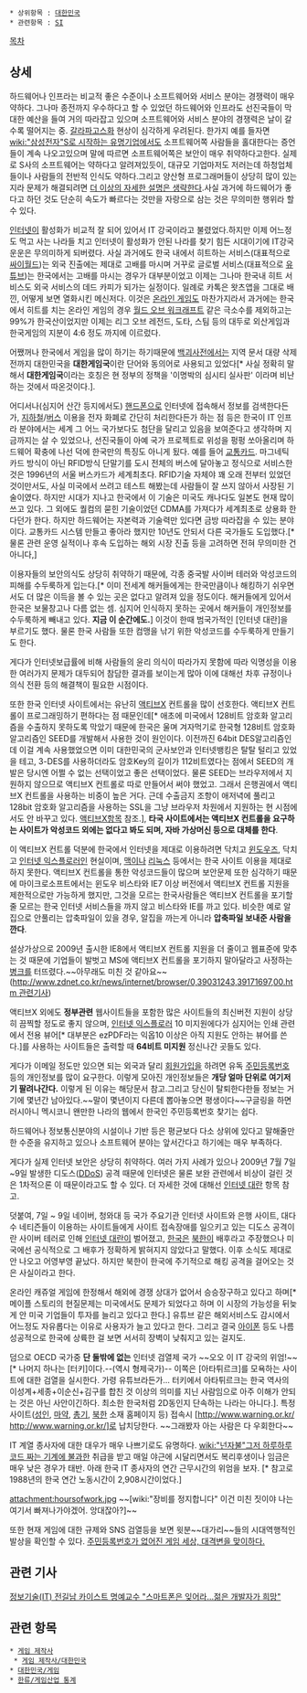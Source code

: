  * 상위항목 : [[대한민국]]
 * 관련항목 : [[SI]]
[[목차]]

== 상세 ==
하드웨어나 인프라는 비교적 좋은 수준이나 소프트웨어와 서비스 분야는 경쟁력이 매우 약하다. 그나마 종전까지 우수하다고 할 수 있었던 하드웨어와 인프라도 선진국들이 막대한 예산을 들여 거의 따라잡고 있으며 소프트웨어와 서비스 분야의 경쟁력은 날이 갈수록 떨어지는 중. [[갈라파고스화]] 현상이 심각하게 우려된다. 한가지 예를 들자면 [[wiki:"삼성전자"S로 시작하는 유명기업]]에서도 소프트웨어쪽 사람들을 홀대한다는 증언들이 계속 나오고있으며 말에 따르면 소프트웨어쪽은 보안이 매우 취약하다고한다. 실제로 S사의 소프트웨어는 약하다고 알려져있듯이, 대규모 기업마저도 저러는데 하청업체들이나 사람들의 전반적 인식도 약하다.그리고 양산형 프로그래머들이 상당히 많이 있는지라 문제가 해결되려면 [[더 이상의 자세한 설명은 생략한다]].사실 과거에 하드웨어가 좋다고 하던 것도 단순히 속도가 빠르다는 것만을 자랑으로 삼는 것은 무의미한 행위라 할 수 있다. 

[[인터넷]]이 활성화가 비교적 잘 되어 있어서 IT 강국이라고 불렸었다.하지만 이제 어느정도 먹고 사는 나라들 치고 인터넷이 활성화가 안된 나라를 찾기 힘든 시대이기에 IT강국 운운은 무의미하게 되버렸다. 사실 과거에도 한국 내에서 히트하는 서비스(대표적으로 [[싸이월드]])는 외국 진출에는 제대로 고배를 마시며 거꾸로 글로벌 서비스(대표적으로 [[유튜브]])는 한국에서는 고배를 마시는 경우가 대부분이었고 이제는 그나마 한국내 히트 서비스도 외국 서비스의 데드 카피가 되가는 실정이다. 일례로 카톡은 왓츠앱을 그대로 배낀, 어떻게 보면 열화시킨 메신저다. 이것은 [[온라인 게임]]도 마찬가지라서 과거에는 한국에서 히트를 치는 온라인 게임의 경우 [[월드 오브 워크래프트]] 같은 극소수를 제외하고는 99%가 한국산이었지만 이제는 리그 오브 레전드, 도타, 스팀 등의 대두로 외산게임과 한국게임의 지분이 4:6 정도 까지에 이르렀다. 

어쨌꺼나 한국에서 게임을 많이 하기는 하기때문에 [[백괴사전]]에서는 지역 문서 대량 삭제 전까지 대한민국을 '''대한게임국'''이란 단어와 동의어로 사용되고 있었다[* 사실 정확히 말해서 '''대한게임국'''이라는 호칭은 현 정부의 정책을 '이명박의 심시티 실사판' 이라며 비난하는 것에서 따온것이다.].

어디서나(심지어 산간 등지에서도) [[핸드폰]]으로 인터넷에 접속해서 정보를 검색한다든가, [[지하철]]/[[버스]] 이용을 전자 화폐로 간단히 처리한다든가 하는 점 등은 한국이 IT 인프라 분야에서는 세계 그 어느 국가보다도 첨단을 달리고 있음을 보여준다고 생각하며 지금까지는 살 수 있었으나, 선진국들이 아예 국가 프로젝트로 위성을 펑펑 쏘아올리며 하드웨어 확충에 나선 덕에 한국만의 특징도 아니게 됬다. 예를 들어 [[교통카드]]. 마그네틱 카드 방식이 아닌 RFID방식 단말기를 도시 전체의 버스에 달아놓고 정식으로 서비스한 것은 1996년의 서울 버스카드가 세계최초다. RFID기술 자체야 꽤 오래 전부터 있었던 것이만서도, 사실 미국에서 쓰려고 테스트 해봤는데 사람들이 잘 쓰지 않아서 사장된 기술이였다. 하지만 시대가 지나고 한국에서 이 기술은 미국도 캐나다도 일본도 현재 많이 쓰고 있다. 그 외에도 퀄컴의 묻힌 기술이었던 CDMA를 가져다가 세계최초로 상용화 한다던가 한다. 하지만 하드웨어는 자본력과 기술력만 있다면 금방 따라잡을 수 있는 분야이다. 교통카드 시스템 만들고 좋아라 했지만 10년도 안되서 다른 국가들도 도입했다.[* 물론 관련 운영 실적이나 후속 도입하는 해외 시장 진출 등을 고려하면 전혀 무의미한 건 아니다,]

이용자들의 보안의식도 상당히 취약하기 때문에, 각종 중국발 사이버 테러와 악성코드의 피해를 수두룩하게 입는다.[* 이미 전세계 해커들에게는 한국만큼이나 해킹하기 쉬우면서도 더 많은 이득을 볼 수 있는 곳은 없다고 알려져 있을 정도이다. 해커들에게 있어서 한국은 보물창고나 다름 없는 셈. 심지어 인식하지 못하는 곳에서 해커들이 개인정보를 수두룩하게 빼내고 있다. '''지금 이 순간에도.'''] 이것이 한때 범국가적인 [인터넷 대란]을 부르기도 했다. 물론 한국 사람들 또한 컴맹을 낚기 위한 악성코드를 수두룩하게 만들기도 한다.

게다가 인터넷보급률에 비해 사람들의 윤리 의식이 따라가지 못함에 따라 익명성을 이용한 여러가지 문제가 대두되어 참담한 결과를 보이는게 많아 이에 대해선 차후 규정이나 의식 전환 등의 해결책이 필요한 시점이다.

또한 한국 인터넷 사이트에서는 유난히 [[액티브X]] 컨트롤을 많이 선호한다. 액티브X  컨트롤이 프로그래밍하기 편하다는 점 때문인데[* 애초에 미국에서 128비트 암호화 알고리즘을 수출하지 못하도록 막았기 때문에 한국은 울며 겨자먹기로 한국형 128비트 암호화 알고리즘인 SEED를 개발해서 사용한 것이 원인이다. 이전까진 64bit DES알고리즘인데 이걸 계속 사용했었으면 이미 대한민국의 군사보안과 인터넷뱅킹은 탈탈 털리고 있었을 테고, 3-DES를 사용하더라도 암호Key의 길이가 112비트였다는 점에서 SEED의 개발은 당시엔 어쩔 수 없는 선택이었고 좋은 선택이었다. 물론 SEED는 브라우저에서 지원하지 않으므로 액티브X 컨트롤로 따로 만들어서 써야 했었고. 그래서 은행권에서 액티브X 컨트롤을 사용하는 비중이 높은 거다. 근데 수출금지 조항이 애저녁에 풀리고 128bit 암호화 알고리즘을 사용하는 SSL을 그냥 브라우저 차원에서 지원하는 현 시점에서도 안 바꾸고 있다. [[액티브X]]항목 참조.], '''타국 사이트에서는 액티브X 컨트롤을 요구하는 사이트가 악성코드 외에는 없다고 봐도 되며, 자바 가상머신 등으로 대체를 한다'''.

이 액티브X 컨트롤 덕분에 한국에서 인터넷을 제대로 이용하려면 닥치고 [[윈도우즈]], 닥치고 [[인터넷 익스플로러]]인 현실이며, [[맥]]이나 [[리눅스]] 등에서는 한국 사이트 이용을 제대로 하지 못한다. 액티브X 컨트롤을 통한 악성코드들이 많으며 보안문제 또한 심각하기 때문에 마이크로소프트에서는 윈도우 비스타와 IE7 이상 버전에서 액티브X 컨트롤 지원을 제한적으로만 가능하게 했지만, 그것을 모르는 한국사람들은 액티브X 컨트롤을 포기할 줄 모르는 한국 인터넷 서비스들을 까지 않고 비스타와 IE를 까고 있다. 비슷한 예로 알집으로 안풀리는 압축파일이 있을 경우, 알집을 까는게 아니라 '''압축파일 보내준 사람을 깐다'''.

설상가상으로 2009년 출시한 IE8에서 액티브X 컨트롤 지원을 더 줄이고 웹표준에 맞추는 것 때문에 기업들이 발벗고 MS에 액티브X 컨트롤을 포기하지 말아달라고 사정하는 [[병크]]를 터뜨렸다.~~아무래도 미친 것 같아요~~([[http://www.zdnet.co.kr/news/internet/browser/0,39031243,39171697,00.htm 관련기사]])

액티브X 외에도 '''정부관련''' 웹사이트들을 포함한 많은 사이트들의 최신버전 지원이 상당히 끔찍할 정도로 좋지 않으며, [[인터넷 익스플로러]] 10 미지원에다가 심지어는 인쇄 관련에서 전용 뷰어[* 대부분은 ezPDF라는 익옵10 이상은 아직 지원도 안하는 뷰어를 쓴다.]를 사용하는 사이트들은 출력할 때 '''64비트 미지원''' 정신나간 곳들도 있다.

게다가 이메일 정도만 있으면 되는 외국과 달리 [[회원가입]]을 하려면 유독 [[주민등록번호]] 등의 개인정보를 많이 요구한다. 이렇게 모아진 개인정보들은 '''개당 얼마 단위로 여기저기 팔려나간다.''' 이렇게 된 이유는 해당문서 참고.그리고 당신이 탈퇴한다한들 정보는 거기에 몇년간 남아있다.~~말이 몇년이지 다른데 뽑아놓으면 평생이다~~구글링을 하면 러시아니 멕시코니 왠만한 나라의 웹에서 한국인 주민등록번호 찾기는 쉽다.

하드웨어나 정보통신분야의 시설이나 기반 등은 평균보다 다소 상위에 있다고 말해줄만한 수준을 유지하고 있으나 소프트웨어 분야는 앞서간다고 하기에는 매우 부족하다.

게다가 실제 인터넷 보안은 상당히 취약하다. 여러 가지 사례가 있으나 2009년 7월 7일~9일 발생한 디도스([[DDoS]]) 공격 때문에 인터넷은 물론 보완 관련에서 비상이 걸린 것은 1차적으론 이 때문이라고도 할 수 있다. 더 자세한 것에 대해선 [[인터넷 대란]] 항목 참고.

덧붙여, 7일 ~ 9일 네이버, 청와대 등 국가 주요기관 인터넷 사이트와 은행 사이트, 대다수 네티즌들이 이용하는 사이트들에게 사이트 접속장애를 일으키고 있는 디도스 공격이란 사이버 테러로 인해 [[인터넷 대란]]이 벌어졌고, [[한국]]은 [[북한]]이 배후라고 주장했으나 미국에선 공식적으로 그 배후가 정확하게 밝혀지지 않았다고 말했다. 이후 소식도 제대로 안 나오고 어영부영 끝났다. 하지만 북한이 한국에 주기적으로 해킹 공격을 걸어오는 것은 사실이라고 한다.

온라인 캐쥬얼 게임에 한정해서 해외에 경쟁 상대가 없어서 승승장구하고 있다고 하며[* 메이플 스토리의 현질문제는 미국에서도 문제가 되었다고 하며 이 시장의 가능성을 뒤늦게 안 미국 기업들이 투자를 늘리고 있다고 한다.] 유튜브 같은 해외서비스도 감시에서 어느정도 자유롭다는 이유로 사용자가 늘고 있다고 한다. 그리고 결국 [[아이폰]] 등도 나름 성공적으로 한국에 상륙한 걸 보면 서서히 장벽이 낮춰지고 있는 걸지도.

덤으로 OECD 국가중 '''단 둘밖에 없는''' 인터넷 검열제 국가 ~~오오 이 IT 강국의 위엄!~~[* 나머지 하나는 [터키]이다.--(역시 형제국가)-- 이쪽은 [아타튀르크]를 모욕하는 사이트에 대한 검열을 실시한다. 가령 유튜브라든가... 터키에서 아타튀르크는 한국 역사의 이성계+세종+이순신+김구를 합친 것 이상의 의미를 지닌 사람임으로 아주 이해가 안되는 것은 아닌 사안이긴하다. 최소한 한국처럼 2D동인지 단속하는 나라는 아니다.]. 특정 사이트([[성인]], [[마약]], [[총기]], [[북한]] 소재 홈페이지 등) 접속시 [http://www.warning.or.kr/ http://www.warning.or.kr/]로 납치당한다. ~~그래봤자 아는 사람은 다 우회한다~~

IT 계열 종사자에 대한 대우가 매우 나쁘기로도 유명하다. [[wiki:"넌자불"그저 하루하루 코드 짜는 기계에 불과]]한 취급을 받고 매일 야근에 시달리면서도 복리후생이나 임금은 매우 낮은 경우가 태반. 아래 한국 IT 종사자의 연간 근무시간의 위엄을 보자. [* 참고로 1988년의 한국 연간 노동시간이 2,908시간이었다.]

attachment:hoursofwork.jpg
~~[wiki:"장비를 정지합니다" 이건 미친 짓이야 나는 여기서 빠져나가야겠어. 앙대잖아?]~~

또한 현재 게임에 대한 규제와 SNS 검열등을 보면 윗분~~대가리~~들의 시대역행적인 발상을 확인할 수 있다. 
[http://www.ilovepc.co.kr/bbs/board.php?bo_table=hardware&wr_id=2528 주민등록번호가 없어진 게임 세상, 대격변을 맞이하다.]

== 관련 기사 ==
[http://www.hankyung.com/news/app/newsview.php?aid=2014110978527&nv=3 정보기술(IT) 전길남 카이스트 명예교수 "스마트폰은 잊어라…젊은 개발자가 희망"]

== 관련 항목 ==
 * [[게임 제작사]]
  * [[게임 제작사/대한민국]]
 * [[대한민국/게임]]
 * [[한류/게임산업 통계]]
